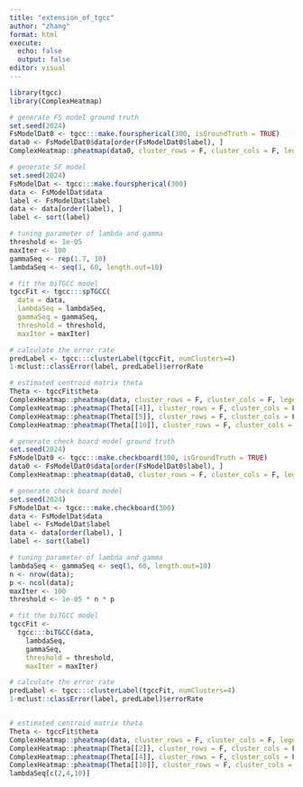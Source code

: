 ```yaml
---
title: "extension_of_tgcc"
author: "zhang"
format: html
execute:
  echo: false
  output: false
editor: visual
---
```


```r
library(tgcc)
library(ComplexHeatmap)
```

```r
# generate FS model ground truth
set.seed(2024)
FsModelDat0 <- tgcc:::make.fourspherical(300, isGroundTruth = TRUE)
data0 <- FsModelDat0$data[order(FsModelDat0$label), ]
ComplexHeatmap::pheatmap(data0, cluster_rows = F, cluster_cols = F, legend = F)
```

```r
# generate SF model
set.seed(2024)
FsModelDat <- tgcc:::make.fourspherical(300)
data <- FsModelDat$data
label <- FsModelDat$label
data <- data[order(label), ]
label <- sort(label)

# tuning parameter of lambda and gamma
threshold <- 1e-05
maxIter <- 100
gammaSeq <- rep(1.7, 10)
lambdaSeq <- seq(1, 60, length.out=10)

# fit the biTGCC model
tgccFit <- tgcc:::spTGCC(
  data = data,
  lambdaSeq = lambdaSeq,
  gammaSeq = gammaSeq,
  threshold = threshold,
  maxIter = maxIter)

# calculate the error rate
predLabel <- tgcc:::clusterLabel(tgccFit, numClusters=4)
1-mclust::classError(label, predLabel)$errorRate

# estimated centroid matrix theta
Theta <- tgccFit$theta
ComplexHeatmap::pheatmap(data, cluster_rows = F, cluster_cols = F, legend = F)
ComplexHeatmap::pheatmap(Theta[[4]], cluster_rows = F, cluster_cols = F, legend = F)
ComplexHeatmap::pheatmap(Theta[[5]], cluster_rows = F, cluster_cols = F, legend = F)
ComplexHeatmap::pheatmap(Theta[[10]], cluster_rows = F, cluster_cols = F, legend = F)
```

```r
# generate check board model ground truth
set.seed(2024)
FsModelDat0 <- tgcc:::make.checkboard(300, isGroundTruth = TRUE)
data0 <- FsModelDat0$data[order(FsModelDat0$label), ]
ComplexHeatmap::pheatmap(data0, cluster_rows = F, cluster_cols = F, legend = F)
```

```r
# generate check board model
set.seed(2024)
FsModelDat <- tgcc:::make.checkboard(300)
data <- FsModelDat$data
label <- FsModelDat$label
data <- data[order(label), ]
label <- sort(label)

# tuning parameter of lambda and gamma
lambdaSeq <- gammaSeq <- seq(1, 60, length.out=10)
n <- nrow(data); 
p <- ncol(data); 
maxIter <- 100
threshold <- 1e-05 * n * p

# fit the biTGCC model
tgccFit <-
  tgcc:::biTGCC(data,
    lambdaSeq,
    gammaSeq,
    threshold = threshold,
    maxIter = maxIter)

# calculate the error rate
predLabel <- tgcc:::clusterLabel(tgccFit, numClusters=4)
1-mclust::classError(label, predLabel)$errorRate


# estimated centroid matrix theta
Theta <- tgccFit$theta
ComplexHeatmap::pheatmap(data, cluster_rows = F, cluster_cols = F, legend = F)
ComplexHeatmap::pheatmap(Theta[[2]], cluster_rows = F, cluster_cols = F, legend = F)
ComplexHeatmap::pheatmap(Theta[[4]], cluster_rows = F, cluster_cols = F, legend = F)
ComplexHeatmap::pheatmap(Theta[[10]], cluster_rows = F, cluster_cols = F, legend = F)
lambdaSeq[c(2,4,10)]
```

